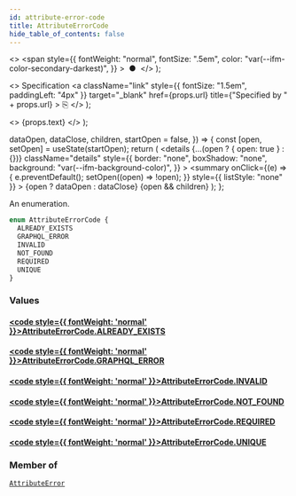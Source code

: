 ```yaml
---
id: attribute-error-code
title: AttributeErrorCode
hide_table_of_contents: false
---
```


  <>
    <span
      style={{
        fontWeight: "normal",
        fontSize: ".5em",
        color: "var(--ifm-color-secondary-darkest)",
      }}
    >
      &nbsp;●&nbsp;
    </span>
  </>
);

  <>
    Specification
    <a
      className="link"
      style={{ fontSize: "1.5em", paddingLeft: "4px" }}
      target="\_blank"
      href={props.url}
      title={"Specified by " + props.url}
    >
      ⎘
    </a>
  </>
);

  <>
    <span className={props.class}>{props.text}</span>
  </>
);


  dataOpen,
  dataClose,
  children,
  startOpen = false,
}) => {
  const [open, setOpen] = useState(startOpen);
  return (
    <details
      {...(open ? { open: true } : {})}
      className="details"
      style={{
        border: "none",
        boxShadow: "none",
        background: "var(--ifm-background-color)",
      }}
    >
      <summary
        onClick={(e) => {
          e.preventDefault();
          setOpen((open) => !open);
        }}
        style={{ listStyle: "none" }}
      >
        {open ? dataOpen : dataClose}
      </summary>
      {open && children}
    </details>
  );
};

An enumeration.

```graphql
enum AttributeErrorCode {
  ALREADY_EXISTS
  GRAPHQL_ERROR
  INVALID
  NOT_FOUND
  REQUIRED
  UNIQUE
}
```

### Values

#### [<code style={{ fontWeight: 'normal' }}>AttributeErrorCode.<b>ALREADY_EXISTS</b></code>](#)

>

#### [<code style={{ fontWeight: 'normal' }}>AttributeErrorCode.<b>GRAPHQL_ERROR</b></code>](#)

>

#### [<code style={{ fontWeight: 'normal' }}>AttributeErrorCode.<b>INVALID</b></code>](#)

>

#### [<code style={{ fontWeight: 'normal' }}>AttributeErrorCode.<b>NOT_FOUND</b></code>](#)

>

#### [<code style={{ fontWeight: 'normal' }}>AttributeErrorCode.<b>REQUIRED</b></code>](#)

>

#### [<code style={{ fontWeight: 'normal' }}>AttributeErrorCode.<b>UNIQUE</b></code>](#)

>

### Member of

[`AttributeError`](../../../api-storefront/attributes/objects/attribute-error) <Badge class="badge badge--secondary" text="object"/>
